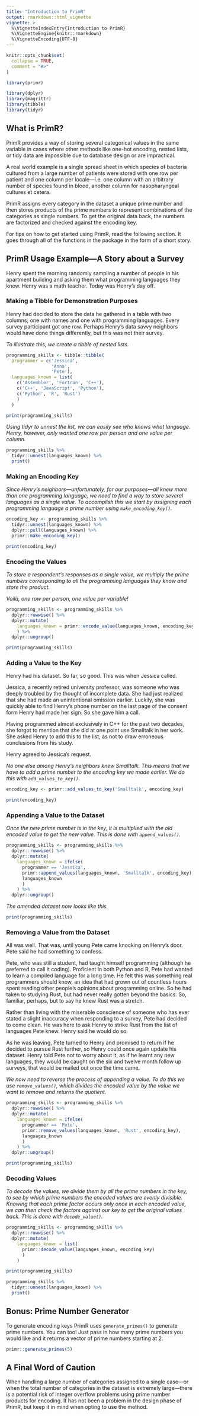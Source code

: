 ```yaml
---
title: "Introduction to PrimR"
output: rmarkdown::html_vignette
vignette: >
  %\VignetteIndexEntry{Introduction to PrimR}
  %\VignetteEngine{knitr::rmarkdown}
  %\VignetteEncoding{UTF-8}
---
```


```r
knitr::opts_chunk$set(
  collapse = TRUE,
  comment = "#>"
)
```

```r
library(primr)

library(dplyr)
library(magrittr)
library(tibble)
library(tidyr)
```

## What is PrimR?

PrimR provides a way of storing several categorical values in the same variable in cases where other methods like one-hot encoding, nested lists, or tidy data are impossible due to database design or are impractical.

A real world example is a single spread sheet in which species of bacteria cultured from a large number of patients were stored with one row per patient and one column per locale—i.e. one column with an arbitrary number of species found in blood, another column for nasopharyngeal cultures et cetera.

PrimR assigns every category in the dataset a unique prime number and then stores products of the prime numbers to represent combinations of the categories as single numbers. To get the original data back, the numbers are factorized and checked against the encoding key.

For tips on how to get started using PrimR, read the following section. It goes through all of the functions in the package in the form of a short story.

## PrimR Usage Example—A Story about a Survey

Henry spent the morning randomly sampling a number of people in his apartment building and asking them what programming languages they knew. Henry was a math teacher. Today was Henry’s day off.

### Making a Tibble for Demonstration Purposes

Henry had decided to store the data he gathered in a table with two columns; one with names and one with programming languages. Every survey participant got one row. Perhaps Henry’s data savvy neighbors would have done things differently, but this was not their survey.

*To illustrate this, we create a tibble of nested lists.*

```r
programming_skills <- tibble::tibble(
  programmer = c('Jessica',
                 'Anna',
                 'Pete'),
  languages_known = list(
    c('Assembler', 'Fortran', 'C++'),
    c('C++', 'JavaScript', 'Python'),
    c('Python', 'R', 'Rust')
    )
  )
```

```r
print(programming_skills)
```

*Using tidyr to unnest the list, we can easily see who knows what language. Henry, however, only wanted one row per person and one value per column.*

```r
programming_skills %>%
  tidyr::unnest(languages_known) %>%
  print()
```

### Making an Encoding Key

*Since Henry’s neighbors—unfortunately, for our purposes—all knew more than one programming language, we need to find a way to store several languages as a single value. To accomplish this we start by assigning each programming language a prime number using `make_encoding_key()`.*

```r
encoding_key <- programming_skills %>%
  tidyr::unnest(languages_known) %>%
  dplyr::pull(languages_known) %>%
  primr::make_encoding_key()
```

```r
print(encoding_key)
```

### Encoding the Values

*To store a respondent’s responses as a single value, we multiply the prime numbers corresponding to all the programming languages they know and store the product.*

*Voilà, one row per person, one value per variable!*

```r
programming_skills <- programming_skills %>%
  dplyr::rowwise() %>%
  dplyr::mutate(
    languages_known = primr::encode_value(languages_known, encoding_key)
    ) %>%
  dplyr::ungroup()
```

```r
print(programming_skills)
```

### Adding a Value to the Key

Henry had his dataset. So far, so good. This was when Jessica called.

Jessica, a recently retired university professor, was someone who was deeply troubled by the thought of incomplete data. She had just realized that she had made an unintentional omission earlier. Luckily, she was quickly able to find Henry’s phone number on the last page of the consent form Henry had made her sign. So she gave him a call.

Having programmed almost exclusively in C++ for the past two decades, she forgot to mention that she did at one point use Smalltalk in her work. She asked Henry to add this to the list, as not to draw erroneous conclusions from his study.

Henry agreed to Jessica’s request.

*No one else among Henry’s neighbors knew Smalltalk. This means that we have to add a prime number to the encoding key we made earlier. We do this with `add_values_to_key()`.*

```r
encoding_key <- primr::add_values_to_key('Smalltalk', encoding_key)
```

```r
print(encoding_key)
```

### Appending a Value to the Dataset

*Once the new prime number is in the key, it is multiplied with the old encoded value to get the new value. This is done with `append_values()`.*

```r
programming_skills <- programming_skills %>%
  dplyr::rowwise() %>%
  dplyr::mutate(
    languages_known = ifelse(
      programmer == 'Jessica',
      primr::append_values(languages_known, 'Smalltalk', encoding_key),
      languages_known
      )
    ) %>%
  dplyr::ungroup()
```

*The amended dataset now looks like this.*

```r
print(programming_skills)
```

### Removing a Value from the Dataset

All was well. That was, until young Pete came knocking on Henry’s door. Pete said he had something to confess.

Pete, who was still a student, had taught himself programming (although he preferred to call it coding). Proficient in both Python and R, Pete had wanted to learn a compiled language for a long time. He felt this was something real programmers should know, an idea that had grown out of countless hours spent reading other people’s opinions about programming online. So he had taken to studying Rust, but had never really gotten beyond the basics. So, familiar, perhaps, but to say he knew Rust was a stretch.

Rather than living with the miserable conscience of someone who has ever stated a slight inaccuracy when responding to a survey, Pete had decided to come clean. He was here to ask Henry to strike Rust from the list of languages Pete knew. Henry said he would do so.

As he was leaving, Pete turned to Henry and promised to return if he decided to pursue Rust further, so Henry could once again update his dataset. Henry told Pete not to worry about it, as if he learnt any new languages, they would be caught on the six and twelve month follow up surveys, that would be mailed out once the time came.

*We now need to reverse the process of appending a value. To do this we use `remove_values()`, which divides the encoded value by the value we want to remove and returns the quotient.*

```r
programming_skills <- programming_skills %>%
  dplyr::rowwise() %>%
  dplyr::mutate(
    languages_known = ifelse(
      programmer == 'Pete',
      primr::remove_values(languages_known, 'Rust', encoding_key),
      languages_known
      )
    ) %>%
  dplyr::ungroup()
```


```r
print(programming_skills)
```

### Decoding Values

*To decode the values, we divide them by all the prime numbers in the key, to see by which prime numbers the encoded values are evenly divisible. Knowing that each prime factor occurs only once in each encoded value, we can then check the factors against our key to get the original values back. This is done with `decode_value()`.*

```r
programming_skills <- programming_skills %>%
  dplyr::rowwise() %>%
  dplyr::mutate(
    languages_known = list(
      primr::decode_value(languages_known, encoding_key)
      )
    )
```

```r
print(programming_skills)
```

```r
programming_skills %>%
  tidyr::unnest(languages_known) %>%
  print()
```

## Bonus: Prime Number Generator

To generate encoding keys PrimR uses `generate_primes()` to generate prime numbers. You can too! Just pass in how many prime numbers you would like and it returns a vector of prime numbers starting at 2.

```r
primr::generate_primes(5)
```

## A Final Word of Caution

When handling a large number of categories assigned to a single case—or when the total number of categories in the dataset is extremely large—there is a potential risk of integer overflow problems using prime number products for encoding. It has not been a problem in the design phase of PrimR, but keep it in mind when opting to use the method.
